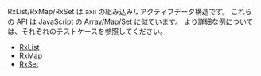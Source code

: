 RxList/RxMap/RxSet は axii の組み込みリアクティブデータ構造です。
これらの API は JavaScript の Array/Map/Set に似ています。
より詳細な例については、それぞれのテストケースを参照してください。

- [RxList](https://github.com/sskyy/data0/blob/main/__tests__/rxList.spec.ts)
- [RxMap](https://github.com/sskyy/data0/blob/main/__tests__/rxMap.spec.ts)
- [RxSet](https://github.com/sskyy/data0/blob/main/__tests__/rxSet.spec.ts)
